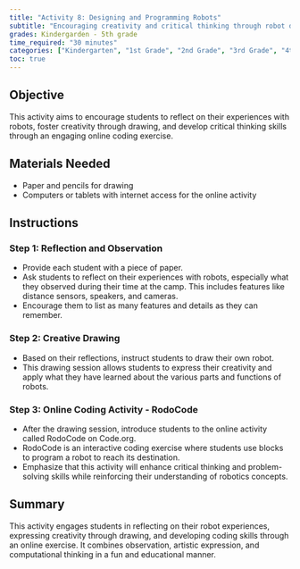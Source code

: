 ```yaml
---
title: "Activity 8: Designing and Programming Robots"
subtitle: "Encouraging creativity and critical thinking through robot design and online coding."
grades: Kindergarden - 5th grade
time_required: "30 minutes"
categories: ["Kindergarten", "1st Grade", "2nd Grade", "3rd Grade", "4th Grade", "5th Grade", "30 Minutes"]
toc: true
---
```


## Objective

This activity aims to encourage students to reflect on their experiences with robots, foster creativity through drawing, and develop critical thinking skills through an engaging online coding exercise.

## Materials Needed

- Paper and pencils for drawing
- Computers or tablets with internet access for the online activity

## Instructions

### Step 1: Reflection and Observation

- Provide each student with a piece of paper.
- Ask students to reflect on their experiences with robots, especially what they observed during their time at the camp. This includes features like distance sensors, speakers, and cameras.
- Encourage them to list as many features and details as they can remember.

### Step 2: Creative Drawing

- Based on their reflections, instruct students to draw their own robot.
- This drawing session allows students to express their creativity and apply what they have learned about the various parts and functions of robots.

### Step 3: Online Coding Activity - RodoCode

- After the drawing session, introduce students to the online activity called RodoCode on Code.org.
- RodoCode is an interactive coding exercise where students use blocks to program a robot to reach its destination.
- Emphasize that this activity will enhance critical thinking and problem-solving skills while reinforcing their understanding of robotics concepts.

## Summary

This activity engages students in reflecting on their robot experiences, expressing creativity through drawing, and developing coding skills through an online exercise. It combines observation, artistic expression, and computational thinking in a fun and educational manner.
